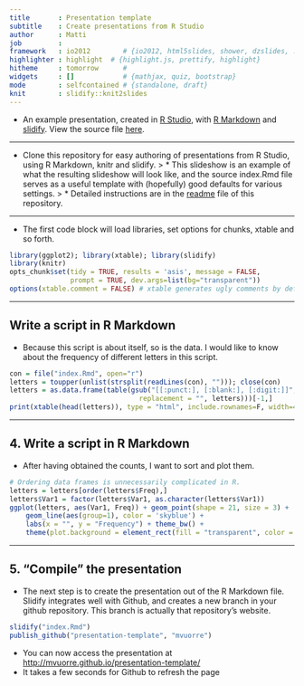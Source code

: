 ```yaml
---
title       : Presentation template
subtitle    : Create presentations from R Studio
author      : Matti
job         : 
framework   : io2012        # {io2012, html5slides, shower, dzslides, ...}
highlighter : highlight  # {highlight.js, prettify, highlight}
hitheme     : tomorrow      # 
widgets     : []            # {mathjax, quiz, bootstrap}
mode        : selfcontained # {standalone, draft}
knit        : slidify::knit2slides
---
```


* An example presentation, created in [R Studio](rstudio), with [R Markdown](rmarkdown) and [slidify](slidify). View the source file [here](source).

---

* Clone this repository for easy authoring of presentations from R Studio, using R Markdown, knitr and slidify. 
> * This slideshow is an example of what the resulting slideshow will look like, and the source index.Rmd file serves as a useful template with (hopefully) good defaults for various settings.
> * Detailed instructions are in the [readme](readme) file of this repository.

---

* The first code block will load libraries, set options for chunks, xtable and so forth.
```r
library(ggplot2); library(xtable); library(slidify)
library(knitr)
opts_chunk$set(tidy = TRUE, results = 'asis', message = FALSE, 
               prompt = TRUE, dev.args=list(bg="transparent"))
options(xtable.comment = FALSE) # xtable generates ugly comments by default
```

---

## Write a script in R Markdown
* Because this script is about itself, so is the data. I would like to know about the frequency of different letters in this script. 

```r
con = file("index.Rmd", open="r")
letters = toupper(unlist(strsplit(readLines(con), ""))); close(con)
letters = as.data.frame(table(gsub("[[:punct:], [:blank:], [:digit:]]", 
                                replacement = "", letters)))[-1,]
print(xtable(head(letters)), type = "html", include.rownames=F, width=4)
```

---

## 4. Write a script in R Markdown
* After having obtained the counts, I want to sort and plot them.
```r
# Ordering data frames is unnecessarily complicated in R.
letters = letters[order(letters$Freq),]
letters$Var1 = factor(letters$Var1, as.character(letters$Var1))
ggplot(letters, aes(Var1, Freq)) + geom_point(shape = 21, size = 3) +
    geom_line(aes(group=1), color = 'skyblue') +
    labs(x = "", y = "Frequency") + theme_bw() +
    theme(plot.background = element_rect(fill = "transparent", color = "transparent"))
```

---

## 5. "Compile" the presentation
* The next step is to create the presentation out of the R Markdown file. Slidify integrates well with Github, and creates a new branch in your github repository. This branch is actually that repository's website.
```r
slidify("index.Rmd")
publish_github("presentation-template", "mvuorre")
```

* You can now access the presentation at [http://mvuorre.github.io/presentation-template/](http://mvuorre.github.io/presentation-template/)
* It takes a few seconds for Github to refresh the page


[rstudio]: http://www.rstudio.com/
[rmarkdown]: http://rmarkdown.rstudio.com/
[slidify]: http://slidify.github.io/
[source]: http://mvuorre.github.io/presentation-template/presentation/index.Rmd
[readme]: https://github.com/mvuorre/presentation-template
